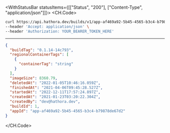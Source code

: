 

<WithStatusBar statusItems={[["Status", "200"], ["Content-Type", "application/json"]]}>
  <CH.Code>
  ```bash Example Request
  curl https://api.hathora.dev/builds/v1/app-af469a92-5b45-4565-b3c4-b79878de67d2/info/1 \
--header 'Accept: application/json' \
--header 'Authorization: YOUR_BEARER_TOKEN_HERE'
  ```
  ---

  ```json Example Response
  {
    "buildTag": "0.1.14-14c793",
    "regionalContainerTags": [
      {
        "containerTag": "string"
      }
    ],
    "imageSize": 8360.79,
    "deletedAt": "2022-01-05T10:46:16.059Z",
    "finishedAt": "2021-04-06T09:45:28.527Z",
    "startedAt": "2022-12-11T17:57:24.897Z",
    "createdAt": "2021-01-23T03:20:22.304Z",
    "createdBy": "dev@hathora.dev",
    "buildId": 1,
    "appId": "app-af469a92-5b45-4565-b3c4-b79878de67d2"
  }
  ```
  </CH.Code>
</WithStatusBar>
